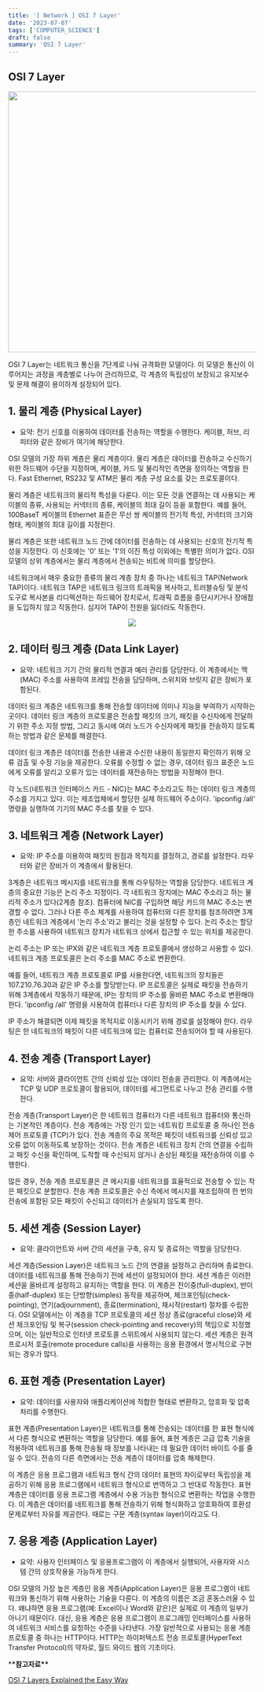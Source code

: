 ```yaml
---
title: '[ Network ] OSI 7 Layer'
date: '2023-07-07'
tags: ['COMPUTER_SCIENCE']
draft: false
summary: 'OSI 7 Layer'
---
```


## OSI 7 Layer

<p align="center">
  <img
    width="530"
    src="https://github.com/speculatingwook/blog-full-of-desire/assets/105579811/1bcf5c72-e0ea-448b-ae90-490d913f9e53"
  />
</p>

OSI 7 Layer는 네트워크 통신을 7단계로 나눠 규격화한 모델이다. 이 모델은 통신이 이루어지는 과정을 계층별로 나누어 관리하므로, 각 계층의 독립성이 보장되고 유지보수 및 문제 해결이 용이하게 설정되어 있다.

## 1. 물리 계층 (Physical Layer)

- 요약: 전기 신호를 이용하여 데이터를 전송하는 역할을 수행한다. 케이블, 허브, 리피터와 같은 장비가 여기에 해당한다.

OSI 모델의 가장 하위 계층은 물리 계층이다. 물리 계층은 데이터를 전송하고 수신하기 위한 하드웨어 수단을 지정하며, 케이블, 카드 및 물리적인 측면을 정의하는 역할을 한다. Fast Ethernet, RS232 및 ATM은 물리 계층 구성 요소를 갖는 프로토콜이다.

물리 계층은 네트워크의 물리적 특성을 다룬다. 이는 모든 것을 연결하는 데 사용되는 케이블의 종류, 사용되는 커넥터의 종류, 케이블의 최대 길이 등을 포함한다. 예를 들어, 100BaseT 케이블의 Ethernet 표준은 무선 쌍 케이블의 전기적 특성, 커넥터의 크기와 형태, 케이블의 최대 길이를 지정한다.

물리 계층은 또한 네트워크 노드 간에 데이터를 전송하는 데 사용되는 신호의 전기적 특성을 지정한다. 이 신호에는 '0' 또는 '1'의 이진 특성 이외에는 특별한 의미가 없다. OSI 모델의 상위 계층에서는 물리 계층에서 전송되는 비트에 의미를 할당한다.

네트워크에서 매우 중요한 종류의 물리 계층 장치 중 하나는 네트워크 TAP(Network TAP)이다. 네트워크 TAP은 네트워크 링크의 트래픽을 복사하고, 트러블슈팅 및 분석 도구로 복사본을 리디렉션하는 하드웨어 장치로서, 트래픽 흐름을 중단시키거나 장애점을 도입하지 않고 작동한다. 심지어 TAP이 전원을 잃더라도 작동한다.

<p align="center">
  <img src="https://github.com/speculatingwook/blog-full-of-desire/assets/105579811/88f32fba-dc2a-4f5a-84de-6ee70aa87c9f" />
</p>

## 2. 데이터 링크 계층 (Data Link Layer)

- 요약: 네트워크 기기 간의 물리적 연결과 예러 관리를 담당한다. 이 계층에서는 맥(MAC) 주소를 사용하여 프레임 전송을 담당하며, 스위치와 브릿지 같은 장비가 포함된다.

데이터 링크 계층은 네트워크를 통해 전송할 데이터에 의미나 지능을 부여하기 시작하는 곳이다. 데이터 링크 계층의 프로토콜은 전송할 패킷의 크기, 패킷을 수신자에게 전달하기 위한 주소 지정 방법, 그리고 동시에 여러 노드가 수신자에게 패킷을 전송하지 않도록 하는 방법과 같은 문제를 해결한다.

데이터 링크 계층은 데이터를 전송한 내용과 수신한 내용이 동일한지 확인하기 위해 오류 검출 및 수정 기능을 제공한다. 오류를 수정할 수 없는 경우, 데이터 링크 표준은 노드에게 오류를 알리고 오류가 있는 데이터를 재전송하는 방법을 지정해야 한다.

각 노드(네트워크 인터페이스 카드 - NIC)는 MAC 주소라고도 하는 데이터 링크 계층의 주소를 가지고 있다. 이는 제조업체에서 할당한 실제 하드웨어 주소이다. 'ipconfig /all' 명령을 실행하여 기기의 MAC 주소를 찾을 수 있다.

## 3. 네트워크 계층 (Network Layer)

- 요약: IP 주소를 이용하여 패킷의 원점과 목적지를 결정하고, 경로를 설정한다. 라우터와 같은 장비가 이 계층에서 활용된다.

3계층은 네트워크 메시지를 네트워크를 통해 라우팅하는 역할을 담당한다. 네트워크 계층의 중요한 기능은 논리 주소 지정이다. 각 네트워크 장치에는 MAC 주소라고 하는 물리적 주소가 있다(2계층 참조). 컴퓨터에 NIC를 구입하면 해당 카드의 MAC 주소는 변경할 수 없다. 그러나 다른 주소 체계를 사용하여 컴퓨터와 다른 장치를 참조하려면 3계층인 네트워크 계층에서 '논리 주소'라고 불리는 것을 설정할 수 있다. 논리 주소는 할당한 주소를 사용하여 네트워크 장치가 네트워크 상에서 접근할 수 있는 위치를 제공한다.

논리 주소는 IP 또는 IPX와 같은 네트워크 계층 프로토콜에서 생성하고 사용할 수 있다. 네트워크 계층 프로토콜은 논리 주소를 MAC 주소로 변환한다.

예를 들어, 네트워크 계층 프로토콜로 IP를 사용한다면, 네트워크의 장치들은 107.210.76.30과 같은 IP 주소를 할당받는다. IP 프로토콜은 실제로 패킷을 전송하기 위해 3계층에서 작동하기 때문에, IP는 장치의 IP 주소를 올바른 MAC 주소로 변환해야 한다. 'ipconfig /all' 명령을 사용하여 컴퓨터나 다른 장치의 IP 주소를 찾을 수 있다.

IP 주소가 해결되면 이제 패킷을 목적지로 이동시키기 위해 경로를 설정해야 한다. 라우팅은 한 네트워크의 패킷이 다른 네트워크에 있는 컴퓨터로 전송되어야 할 때 사용된다.

## 4. 전송 계층 (Transport Layer)

- 요약: 서버와 클라이언트 간의 신뢰성 있는 데이터 전송을 관리한다. 이 계층에서는 TCP 및 UDP 프로토콜이 활용되어, 데이터를 세그먼트로 나누고 전송 관리를 수행한다.

전송 계층(Transport Layer)은 한 네트워크 컴퓨터가 다른 네트워크 컴퓨터와 통신하는 기본적인 계층이다. 전송 계층에는 가장 인기 있는 네트워킹 프로토콜 중 하나인 전송 제어 프로토콜 (TCP)가 있다. 전송 계층의 주요 목적은 패킷이 네트워크를 신뢰성 있고 오류 없이 이동하도록 보장하는 것이다. 전송 계층은 네트워크 장치 간의 연결을 수립하고 패킷 수신을 확인하며, 도착할 때 수신되지 않거나 손상된 패킷을 재전송하여 이를 수행한다.

많은 경우, 전송 계층 프로토콜은 큰 메시지를 네트워크를 효율적으로 전송할 수 있는 작은 패킷으로 분할한다. 전송 계층 프로토콜은 수신 측에서 메시지를 재조립하여 한 번의 전송에 포함된 모든 패킷이 수신되고 데이터가 손실되지 않도록 한다.

## 5. 세션 계층 (Session Layer)

- 요약: 클라이언트와 서버 간의 세션을 구축, 유지 및 종료하는 역할을 담당한다.

세션 계층(Session Layer)은 네트워크 노드 간의 연결을 설정하고 관리하며 종료한다. 데이터를 네트워크를 통해 전송하기 전에 세션이 설정되어야 한다. 세션 계층은 이러한 세션을 올바르게 설정하고 유지하는 역할을 한다. 이 계층은 전이중(full-duplex), 반이중(half-duplex) 또는 단방향(simples) 동작을 제공하며, 체크포인팅(check-pointing), 연기(adjournment), 종료(termination), 재시작(restart) 절차를 수립한다. OSI 모델에서는 이 계층을 TCP 프로토콜의 세션 정상 종료(graceful close)와 세션 체크포인팅 및 복구(session check-pointing and recovery)의 책임으로 지정했으며, 이는 일반적으로 인터넷 프로토콜 스위트에서 사용되지 않는다. 세션 계층은 원격 프로시저 호출(remote procedure calls)을 사용하는 응용 환경에서 명시적으로 구현되는 경우가 많다.

## 6. 표현 계층 (Presentation Layer)

- 요약: 데이터를 사용자와 애플리케이션에 적합한 형태로 변환하고, 암호화 및 압축 처리를 수행한다.

표현 계층(Presentation Layer)은 네트워크를 통해 전송되는 데이터를 한 표현 형식에서 다른 형식으로 변환하는 역할을 담당한다. 예를 들어, 표현 계층은 고급 압축 기술을 적용하여 네트워크를 통해 전송될 때 정보를 나타내는 데 필요한 데이터 바이트 수를 줄일 수 있다. 전송의 다른 측면에서는 전송 계층이 데이터를 압축 해제한다.

이 계층은 응용 프로그램과 네트워크 형식 간의 데이터 표현의 차이로부터 독립성을 제공하기 위해 응용 프로그램에서 네트워크 형식으로 번역하고 그 반대로 작동한다. 표현 계층은 데이터를 응용 프로그램 계층에서 수용 가능한 형식으로 변환하는 작업을 수행한다. 이 계층은 데이터를 네트워크를 통해 전송하기 위해 형식화하고 암호화하여 호환성 문제로부터 자유를 제공한다. 때로는 구문 계층(syntax layer)이라고도 다.

## 7. 응용 계층 (Application Layer)

- 요약: 사용자 인터페이스 및 응용프로그램이 이 계층에서 실행되어, 사용자와 시스템 간의 상호작용을 가능하게 한다.

OSI 모델의 가장 높은 계층인 응용 계층(Application Layer)은 응용 프로그램이 네트워크와 통신하기 위해 사용하는 기술을 다룬다. 이 계층의 이름은 조금 혼동스러울 수 있다. 왜냐하면 응용 프로그램(예: Excel이나 Word와 같은)은 실제로 이 계층의 일부가 아니기 때문이다. 대신, 응용 계층은 응용 프로그램이 프로그래밍 인터페이스를 사용하여 네트워크 서비스를 요청하는 수준을 나타낸다. 가장 일반적으로 사용되는 응용 계층 프로토콜 중 하나는 HTTP이다. HTTP는 하이퍼텍스트 전송 프로토콜(HyperText Transfer Protocol)의 약자로, 월드 와이드 웹의 기초이다.

\***\*참고자료\*\***

[OSI 7 Layers Explained the Easy Way](https://insights.profitap.com/osi-7-layers-explained-the-easy-way)
